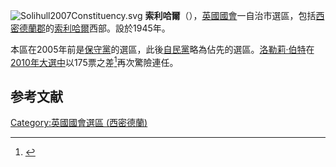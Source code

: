 [[File:Solihull2007Constituency.svg|right]]
'''索利哈爾'''（{{lang-en|Solihull}}），[[英國|英國]][[英國國會|國會]]一自治市選區，包括[[西密德蘭郡|西密德蘭郡]]的[[索利哈爾|索利哈爾]]西部。設於1945年。

本區在2005年前是[[保守黨_(英國)|保守黨]]的選區，此後[[自由民主黨_(英國)|自民黨]]略為佔先的選區。[[洛勒莉·伯特|洛勒莉·伯特]]在[[2010年英國大選|2010年大選中]]以175票之差<ref name="">{{cite news
|publisher=[[英國廣播公司|英國廣播公司]]
|date=2010年5月7日
|title=Election 2010/Constituency/Solihull
|url=http://news.bbc.co.uk/1/shared/election2010/results/constituency/e06.stm
|accessdate=2010年7月9日
|archive-date=2016年1月15日
|archive-url=https://web.archive.org/web/20160115110315/http://news.bbc.co.uk/1/shared/election2010/results/constituency/e06.stm
|dead-url=no
}}</ref>再次驚險連任。

==参考文献==
<div class="references-small">
<references></references>
</div>

{{DEFAULTSORT:Solihull (UK Parliament constituency)}}
[[Category:英國國會選區_(西密德蘭)|Category:英國國會選區 (西密德蘭)]]